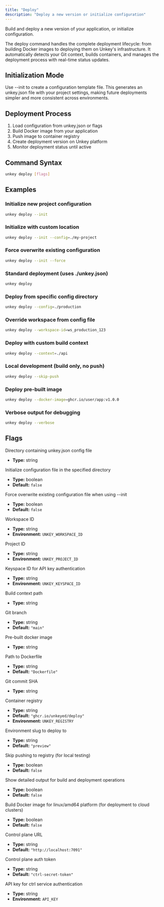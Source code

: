 ```yaml
---
title: "Deploy"
description: "Deploy a new version or initialize configuration"
---
```

Build and deploy a new version of your application, or initialize configuration.

The deploy command handles the complete deployment lifecycle: from building Docker images to deploying them on Unkey's infrastructure. It automatically detects your Git context, builds containers, and manages the deployment process with real-time status updates.

## Initialization Mode

Use --init to create a configuration template file. This generates an unkey.json file with your project settings, making future deployments simpler and more consistent across environments.

## Deployment Process

1. Load configuration from unkey.json or flags
2. Build Docker image from your application
3. Push image to container registry
4. Create deployment version on Unkey platform
5. Monitor deployment status until active

## Command Syntax

```bash
unkey deploy [flags]
```

## Examples

### Initialize new project configuration

```bash
unkey deploy --init
```

### Initialize with custom location

```bash
unkey deploy --init --config=./my-project
```

### Force overwrite existing configuration

```bash
unkey deploy --init --force
```

### Standard deployment (uses ./unkey.json)

```bash
unkey deploy
```

### Deploy from specific config directory

```bash
unkey deploy --config=./production
```

### Override workspace from config file

```bash
unkey deploy --workspace-id=ws_production_123
```

### Deploy with custom build context

```bash
unkey deploy --context=./api
```

### Local development (build only, no push)

```bash
unkey deploy --skip-push
```

### Deploy pre-built image

```bash
unkey deploy --docker-image=ghcr.io/user/app:v1.0.0
```

### Verbose output for debugging

```bash
unkey deploy --verbose
```

## Flags

<Callout type="info" title="--config">
Directory containing unkey.json config file

- **Type:** string
</Callout>

<Callout type="info" title="--init">
Initialize configuration file in the specified directory

- **Type:** boolean
- **Default:** `false`
</Callout>

<Callout type="info" title="--force">
Force overwrite existing configuration file when using --init

- **Type:** boolean
- **Default:** `false`
</Callout>

<Callout type="info" title="--workspace-id">
Workspace ID

- **Type:** string
- **Environment:** `UNKEY_WORKSPACE_ID`
</Callout>

<Callout type="info" title="--project-id">
Project ID

- **Type:** string
- **Environment:** `UNKEY_PROJECT_ID`
</Callout>

<Callout type="info" title="--keyspace-id">
Keyspace ID for API key authentication

- **Type:** string
- **Environment:** `UNKEY_KEYSPACE_ID`
</Callout>

<Callout type="info" title="--context">
Build context path

- **Type:** string
</Callout>

<Callout type="info" title="--branch">
Git branch

- **Type:** string
- **Default:** `"main"`
</Callout>

<Callout type="info" title="--docker-image">
Pre-built docker image

- **Type:** string
</Callout>

<Callout type="info" title="--dockerfile">
Path to Dockerfile

- **Type:** string
- **Default:** `"Dockerfile"`
</Callout>

<Callout type="info" title="--commit">
Git commit SHA

- **Type:** string
</Callout>

<Callout type="info" title="--registry">
Container registry

- **Type:** string
- **Default:** `"ghcr.io/unkeyed/deploy"`
- **Environment:** `UNKEY_REGISTRY`
</Callout>

<Callout type="info" title="--env">
Environment slug to deploy to

- **Type:** string
- **Default:** `"preview"`
</Callout>

<Callout type="info" title="--skip-push">
Skip pushing to registry (for local testing)

- **Type:** boolean
- **Default:** `false`
</Callout>

<Callout type="info" title="--verbose">
Show detailed output for build and deployment operations

- **Type:** boolean
- **Default:** `false`
</Callout>

<Callout type="info" title="--linux">
Build Docker image for linux/amd64 platform (for deployment to cloud clusters)

- **Type:** boolean
- **Default:** `false`
</Callout>

<Callout type="info" title="--control-plane-url">
Control plane URL

- **Type:** string
- **Default:** `"http://localhost:7091"`
</Callout>

<Callout type="info" title="--auth-token">
Control plane auth token

- **Type:** string
- **Default:** `"ctrl-secret-token"`
</Callout>

<Callout type="info" title="--api-key">
API key for ctrl service authentication

- **Type:** string
- **Environment:** `API_KEY`
</Callout>
